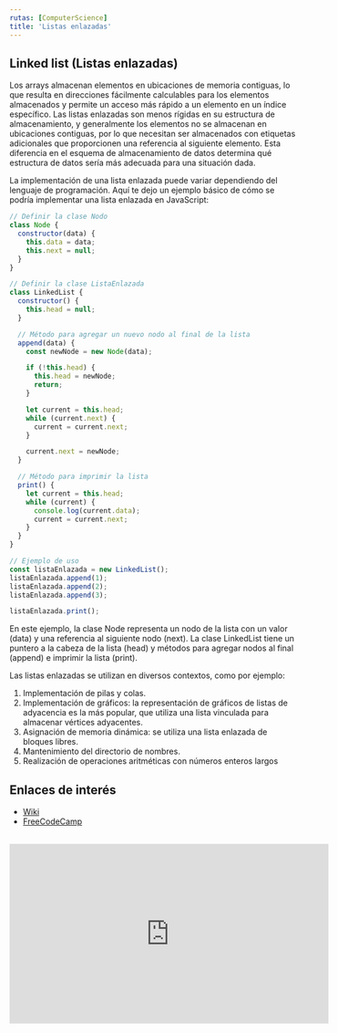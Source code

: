 ```yaml
---
rutas: [ComputerScience]
title: 'Listas enlazadas'
---
```


## Linked list (Listas enlazadas)

Los arrays almacenan elementos en ubicaciones de memoria contiguas, lo que resulta en direcciones fácilmente calculables para los elementos almacenados y permite un acceso más rápido a un elemento en un índice específico. Las listas enlazadas son menos rígidas en su estructura de almacenamiento, y generalmente los elementos no se almacenan en ubicaciones contiguas, por lo que necesitan ser almacenados con etiquetas adicionales que proporcionen una referencia al siguiente elemento. Esta diferencia en el esquema de almacenamiento de datos determina qué estructura de datos sería más adecuada para una situación dada.

La implementación de una lista enlazada puede variar dependiendo del lenguaje de programación. Aquí te dejo un ejemplo básico de cómo se podría implementar una lista enlazada en JavaScript:

```js
// Definir la clase Nodo
class Node {
  constructor(data) {
    this.data = data;
    this.next = null;
  }
}

// Definir la clase ListaEnlazada
class LinkedList {
  constructor() {
    this.head = null;
  }

  // Método para agregar un nuevo nodo al final de la lista
  append(data) {
    const newNode = new Node(data);

    if (!this.head) {
      this.head = newNode;
      return;
    }

    let current = this.head;
    while (current.next) {
      current = current.next;
    }

    current.next = newNode;
  }

  // Método para imprimir la lista
  print() {
    let current = this.head;
    while (current) {
      console.log(current.data);
      current = current.next;
    }
  }
}

// Ejemplo de uso
const listaEnlazada = new LinkedList();
listaEnlazada.append(1);
listaEnlazada.append(2);
listaEnlazada.append(3);

listaEnlazada.print();
```
En este ejemplo, la clase Node representa un nodo de la lista con un valor (data) y una referencia al siguiente nodo (next). La clase LinkedList tiene un puntero a la cabeza de la lista (head) y métodos para agregar nodos al final (append) e imprimir la lista (print).

Las listas enlazadas se utilizan en diversos contextos, como por ejemplo:

1. Implementación de pilas y colas.
1. Implementación de gráficos: la representación de gráficos de listas de adyacencia es la más popular, que utiliza una lista vinculada para almacenar vértices adyacentes.
1. Asignación de memoria dinámica: se utiliza una lista enlazada de bloques libres.
1. Mantenimiento del directorio de nombres.
1. Realización de operaciones aritméticas con números enteros largos

## Enlaces de interés

* [Wiki](https://es.wikipedia.org/wiki/Lista_enlazada)
* [FreeCodeCamp](https://www.freecodecamp.org/espanol/news/como-implementar-una-lista-vinculada-en-javascript/)
<br/>

<iframe width="560" height="315" src="https://www.youtube.com/embed/MThabgtlmDM?si=qKbs2BL9ttWNp3dZ" title="YouTube video player" frameborder="0" allow="accelerometer; autoplay; clipboard-write; encrypted-media; gyroscope; picture-in-picture; web-share" allowfullscreen></iframe>
